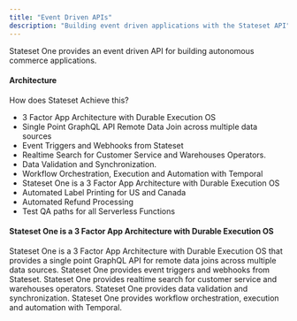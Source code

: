```yaml
---
title: "Event Driven APIs"
description: "Building event driven applications with the Stateset API"
---
```


Stateset One provides an event driven API for building autonomous commerce applications.

#### Architecture

How does Stateset Achieve this?

- 3 Factor App Architecture with Durable Execution OS
- Single Point GraphQL API Remote Data Join across multiple data sources
- Event Triggers and Webhooks from Stateset
- Realtime Search for Customer Service and Warehouses Operators.
- Data Validation and Synchronization.
- Workflow Orchestration, Execution and Automation with Temporal
- Stateset One is a 3 Factor App Architecture with Durable Execution OS
- Automated Label Printing for US and Canada
- Automated Refund Processing
- Test QA paths for all Serverless Functions

#### Stateset One is a 3 Factor App Architecture with Durable Execution OS

Stateset One is a 3 Factor App Architecture with Durable Execution OS that provides a single point GraphQL API for remote data joins across multiple data sources. Stateset One provides event triggers and webhooks from Stateset. Stateset One provides realtime search for customer service and warehouses operators. Stateset One provides data validation and synchronization. Stateset One provides workflow orchestration, execution and automation with Temporal. 

